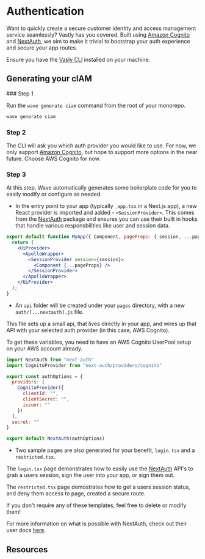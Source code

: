 # Authentication


Want to quickly create a secure customer identity and access management service seamlessly? Vastly
has you covered. Built using [Amazon Cognito](https://aws.amazon.com/cognito/) and
[NextAuth](https://next-auth.js.org/), we aim to make it trivial to bootstrap your auth experience
and secure your app routes.

<Callout>Ensure you have the [Vasly CLI](/vastly-cli) installed on your machine.</Callout>

## Generating your cIAM

<Steps>
### Step 1

Run the `wave generate ciam` command from the root of your monorepo.

```bash copy filename="terminal"
wave generate ciam
```

### Step 2

The CLI will ask you which auth provider you would like to use. For now, we only support
[Amazon Cognito](https://aws.amazon.com/cognito/), but hope to support more options in the near
future. Choose AWS Cognito for now.

### Step 3

At this step, Wave automatically generates some boilerplate code for you to easily modify or
configure as needed.

- In the entry point to your app (typically `_app.tsx` in a Next.js app), a new React provider is
  imported and added - `<SessionProvider>`. This comes from the
  [NextAuth](https://next-auth.js.org/) package and ensures you can use their built in hooks that
  handle various responsbilities like user and session data.

```jsx copy filename="_app.tsx"
export default function MyApp({ Component, pageProps: { session, ...pageProps } }: AppProps) {
  return (
    <UiProvider>
      <ApolloWrapper>
        <SessionProvider session={session}>
          <Component {...pageProps} />
        </SessionProvider>
      </ApolloWrapper>
    </UiProvider>
  );
}
```

- An `api` folder will be created under your `pages` directory, with a new `auth/[...nextauth].js`
  file.

This file sets up a small api, that lives directly in your app, and wires up that API with your
selected auth provider (in this case, AWS Cognito).

<Callout type="warning" emoji="⚠️">
  To get these variables, you need to have an AWS Cognito UserPool setup on your AWS account
  already.
</Callout>

```jsx copy filename="[...nextauth].tsx"
import NextAuth from "next-auth"
import CognitoProvider from "next-auth/providers/cognito"

export const authOptions = {
  providers: [
    CognitoProvider({
      clientId: "",
      clientSecret: "",
      issuer: ""
    })
  ],
  secret: ""
}

export default NextAuth(authOptions)
```

- Two sample pages are also generated for your benefit, `login.tsx` and a `restricted.tsx`.

The `login.tsx` page demonstrates how to easily use the [NextAuth]() API's to grab a users session,
sign the user into your app, or sign them out.

The `restricted.tsx` page demostrates how to get a users session status, and deny them access to
page, created a secure route.

If you don't require any of these templates, feel free to delete or modify them!

</Steps>

For more information on what is possible with NextAuth, check out their user docs
[here](https://next-auth.js.org/providers/).

## Resources

<LinkCards>
  <LinkCard
    heading="AWS Cognito"
    description="Implement secure, frictionless customer identity and access management that scales"
    link="https://aws.amazon.com/cognito/"
    isExternal
  />
  <LinkCard
    heading="NextAuth"
    description="Add authentication in minutes"
    link="https://next-auth.js.org/"
    isExternal
  />
</LinkCards>
